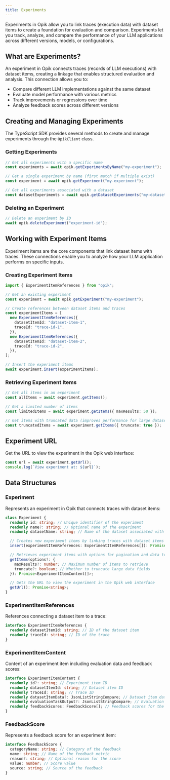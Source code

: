 ```yaml
---
title: Experiments
---
```


Experiments in Opik allow you to link traces (execution data) with dataset items to create a foundation for evaluation and comparison. Experiments let you track, analyze, and compare the performance of your LLM applications across different versions, models, or configurations.

## What are Experiments?

An experiment in Opik connects traces (records of LLM executions) with dataset items, creating a linkage that enables structured evaluation and analysis. This connection allows you to:

- Compare different LLM implementations against the same dataset
- Evaluate model performance with various metrics
- Track improvements or regressions over time
- Analyze feedback scores across different versions

## Creating and Managing Experiments

The TypeScript SDK provides several methods to create and manage experiments through the `OpikClient` class.

### Getting Experiments

```typescript
// Get all experiments with a specific name
const experiments = await opik.getExperimentsByName("my-experiment");

// Get a single experiment by name (first match if multiple exist)
const experiment = await opik.getExperiment("my-experiment");

// Get all experiments associated with a dataset
const datasetExperiments = await opik.getDatasetExperiments("my-dataset", 100); // Optional maxResults parameter (default: 100)
```

### Deleting an Experiment

```typescript
// Delete an experiment by ID
await opik.deleteExperiment("experiment-id");
```

## Working with Experiment Items

Experiment items are the core components that link dataset items with traces. These connections enable you to analyze how your LLM application performs on specific inputs.

### Creating Experiment Items

```typescript
import { ExperimentItemReferences } from "opik";

// Get an existing experiment
const experiment = await opik.getExperiment("my-experiment");

// Create references between dataset items and traces
const experimentItems = [
  new ExperimentItemReferences({
    datasetItemId: "dataset-item-1",
    traceId: "trace-id-1",
  }),
  new ExperimentItemReferences({
    datasetItemId: "dataset-item-2",
    traceId: "trace-id-2",
  }),
];

// Insert the experiment items
await experiment.insert(experimentItems);
```

### Retrieving Experiment Items

```typescript
// Get all items in an experiment
const allItems = await experiment.getItems();

// Get a limited number of items
const limitedItems = await experiment.getItems({ maxResults: 50 });

// Get items with truncated data (improves performance for large datasets)
const truncatedItems = await experiment.getItems({ truncate: true });
```

## Experiment URL

Get the URL to view the experiment in the Opik web interface:

```typescript
const url = await experiment.getUrl();
console.log(`View experiment at: ${url}`);
```

## Data Structures

### Experiment

Represents an experiment in Opik that connects traces with dataset items:

```typescript
class Experiment {
  readonly id: string; // Unique identifier of the experiment
  readonly name?: string; // Optional name of the experiment
  readonly datasetName: string; // Name of the dataset associated with the experiment

  // Creates new experiment items by linking traces with dataset items
  insert(experimentItemReferences: ExperimentItemReferences[]): Promise<void>;

  // Retrieves experiment items with options for pagination and data truncation
  getItems(options?: {
    maxResults?: number; // Maximum number of items to retrieve
    truncate?: boolean; // Whether to truncate large data fields
  }): Promise<ExperimentItemContent[]>;

  // Gets the URL to view the experiment in the Opik web interface
  getUrl(): Promise<string>;
}
```

### ExperimentItemReferences

References connecting a dataset item to a trace:

```typescript
interface ExperimentItemReferences {
  readonly datasetItemId: string; // ID of the dataset item
  readonly traceId: string; // ID of the trace
}
```

### ExperimentItemContent

Content of an experiment item including evaluation data and feedback scores:

```typescript
interface ExperimentItemContent {
  readonly id?: string; // Experiment item ID
  readonly datasetItemId: string; // Dataset item ID
  readonly traceId: string; // Trace ID
  readonly datasetItemData?: JsonListStringCompare; // Dataset item data
  readonly evaluationTaskOutput?: JsonListStringCompare; // Evaluation task output
  readonly feedbackScores: FeedbackScore[]; // Feedback scores for the item
}
```

### FeedbackScore

Represents a feedback score for an experiment item:

```typescript
interface FeedbackScore {
  categoryName: string; // Category of the feedback
  name: string; // Name of the feedback metric
  reason?: string; // Optional reason for the score
  value: number; // Score value
  source: string; // Source of the feedback
}
```
